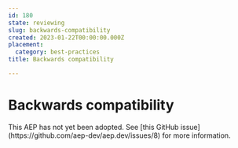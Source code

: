 ```yaml
---
id: 180
state: reviewing
slug: backwards-compatibility
created: 2023-01-22T00:00:00.000Z
placement:
  category: best-practices
title: Backwards compatibility

--- 
```


# Backwards compatibility

<Aside type="note" title="Note">
  This AEP has not yet been adopted. See
  [this GitHub issue](https://github.com/aep-dev/aep.dev/issues/8) for more
  information.
  
</Aside>